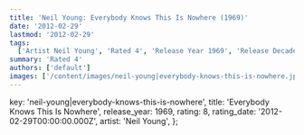 ```yaml
---
title: 'Neil Young: Everybody Knows This Is Nowhere (1969)'
date: '2012-02-29'
lastmod: '2012-02-29'
tags:
  ['Artist Neil Young', 'Rated 4', 'Release Year 1969', 'Release Decade 1960']
summary: 'Rated 4'
authors: ['default']
images: ['/content/images/neil-young|everybody-knows-this-is-nowhere.jpg']
---
```


  key: 'neil-young|everybody-knows-this-is-nowhere',
  title: 'Everybody Knows This Is Nowhere',
  release_year: 1969,
  rating: 8,
  rating_date: '2012-02-29T00:00:00.000Z',
  artist: 'Neil Young',
};

<MusicRating data={data} />
